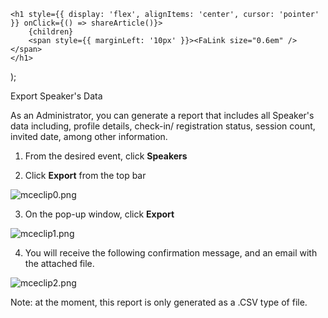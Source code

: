 

    <h1 style={{ display: 'flex', alignItems: 'center', cursor: 'pointer' }} onClick={() => shareArticle()}>
        {children} 
        <span style={{ marginLeft: '10px' }}><FaLink size="0.6em" /></span>
    </h1>
);

<ToastContainer />

<ClickableTitle>Export Speaker's Data</ClickableTitle>




As an Administrator, you can generate a report that includes all Speaker's data including, profile details, check-in/ registration status, session count, invited date, among other information.


1. From the desired event, click **Speakers**


2. Click **Export** from the top bar 


![mceclip0.png](../../../resources/article-images/12910558222867-Export-Speaker-s-Data_1.png)


3. On the pop-up window, click **Export**


![mceclip1.png](../../../resources/article-images/12910558222867-Export-Speaker-s-Data_2.png)


4. You will receive the following confirmation message, and an email with the attached file. 


![mceclip2.png](../../../resources/article-images/12910558222867-Export-Speaker-s-Data_3.png)


Note: at the moment, this report is only generated as a .CSV type of file. 



